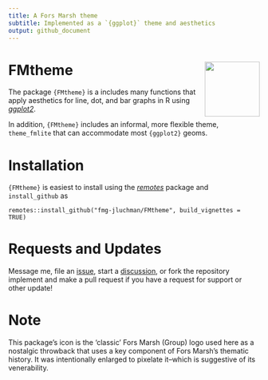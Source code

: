 ```yaml
---
title: A Fors Marsh theme
subtitle: Implemented as a `{ggplot}` theme and aesthetics
output: github_document
---
```


# FMtheme <img src="/man/figures/logo-cube2.png" align="right" height="110"/>

The package `{FMtheme}` is a includes many functions that apply aesthetics for line, dot, and bar graphs in R using [*ggplot2*](https://CRAN.R-project.org/package=ggplot2).

In addition, `{FMtheme}` includes an informal, more flexible theme, `theme_fmlite` that can accommodate most `{ggplot2}` geoms.

# Installation

`{FMtheme}` is easiest to install using the [*remotes*](https://CRAN.R-project.org/package=remotes) package and `install_github` as

```         
remotes::install_github("fmg-jluchman/FMtheme", build_vignettes = TRUE)
```

# Requests and Updates

Message me, file an [issue](https://github.com/fmg-jluchman/FMtheme/issues), start a [discussion](https://github.com/fmg-jluchman/FMtheme/discussions), or fork the repository implement and make a pull request if you have a request for support or other update!

# Note

This package’s icon is the ‘classic’ Fors Marsh (Group) logo used here as a nostalgic throwback that uses a key component of Fors Marsh’s thematic history. It was intentionally enlarged to pixelate it–which is suggestive of its venerability.
